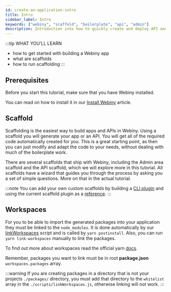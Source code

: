 ```yaml
---
id: create-an-application-intro
title: Intro
sidebar_label: Intro
keywords: ["webiny", "scaffold", "boilerplate", "api", "admin"]
description: Introduction into how to quickly create and deploy API and Admin area applications.
---
```


:::tip WHAT YOU’LL LEARN
- how to get started with building a Webiny app
- what are scaffolds
- how to run scaffolding
:::

## Prerequisites

Before you start this tutorial, make sure that you have Webiny installed.

You can read on how to install it in our [Install Webiny](../install-webiny) article.

## Scaffold

Scaffolding is the easiest way to build apps and APIs in Webiny.
Using a scaffold you will generate your app or an API.
You will get all of the required code automatically created for you.
This is a great starting point, as then you can just modify and adapt the code to your needs, without dealing with much of the boilerplate work.

There are several scaffolds that ship with Webiny, including the Admin area scaffold and the API scaffold, which we will explore more in this tutorial.
All scaffolds have a wizard that guides you through the process by asking you a set of simple questions.
More on that in the actual tutorial.

:::note
You can add your own custom scaffolds by building a [CLI plugin](../webiny-cli/adding-custom-commands) and using the current scaffold plugin as a [reference](https://github.com/webiny/webiny-js/blob/next/packages/cli-plugin-scaffold-graphql-service/src/index.ts).
:::

## Workspaces

For you to be able to import the generated packages into your application they must be linked to the `node_modules`.
It is done automatically by our [linkWorkspaces](https://github.com/webiny/webiny-js/blob/next/packages/cwp-template-aws/template/scripts/linkWorkspaces.js) script and is called by `yarn postinstall`.
Also, you can run `yarn link-workspaces` manually to link the packages.

To find out more about workspaces read the official yarn [docs](https://classic.yarnpkg.com/en/docs/workspaces/).

Remember, packages you want to link must be in root **package.json** `workspaces.packages` array.

:::warning
If you are creating packages in a directory that is not your projects `./packages/` directory, you must add that directory to the `whitelist` array in the `./scripts/linkWorkspaces.js`, otherwise linking will not work.
:::


